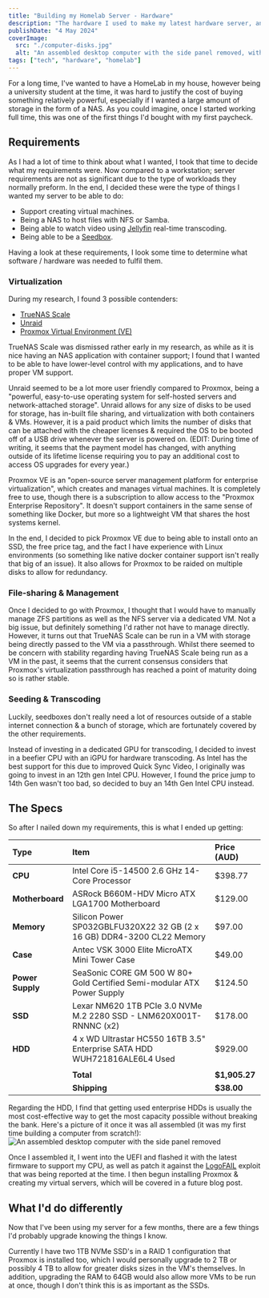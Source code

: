 ```yaml
---
title: "Building my Homelab Server - Hardware"
description: "The hardware I used to make my latest hardware server, and the reasons behind it"
publishDate: "4 May 2024"
coverImage:
  src: "./computer-disks.jpg"
  alt: "An assembled desktop computer with the side panel removed, with packaged hard drive disks leaning on the case"
tags: ["tech", "hardware", "homelab"]
---
```


For a long time, I've wanted to have a HomeLab in my house, however being a university student at the time, it was hard to justify the cost of buying something relatively powerful, especially if I wanted a large amount of storage in the form of a NAS. As you could imagine, once I started working full time, this was one of the first things I'd bought with my first paycheck.

## Requirements

As I had a lot of time to think about what I wanted, I took that time to decide what my requirements were. Now compared to a workstation; server requirements are not as significant due to the type of workloads they normally preform. In the end, I decided these were the type of things I wanted my server to be able to do:

- Support creating virtual machines.
- Being a NAS to host files with NFS or Samba.
- Being able to watch video using [Jellyfin](https://jellyfin.org/) real-time transcoding.
- Being able to be a [Seedbox](https://en.wikipedia.org/wiki/Seedbox).

Having a look at these requirements, I look some time to determine what software / hardware was needed to fulfil them.

### Virtualization

During my research, I found 3 possible contenders:

- [TrueNAS Scale](https://www.truenas.com/truenas-scale/)
- [Unraid](https://unraid.net/)
- [Proxmox Virtual Environment (VE)](https://www.proxmox.com/en/proxmox-virtual-environment/overview)

TrueNAS Scale was dismissed rather early in my research, as while as it is nice having an NAS application with container support; I found that I wanted to be able to have lower-level control with my applications, and to have proper VM support.

Unraid seemed to be a lot more user friendly compared to Proxmox, being a "powerful, easy-to-use operating system for self-hosted servers and network-attached storage". Unraid allows for any size of disks to be used for storage, has in-built file sharing, and virtualization with both containers & VMs. However, it is a paid product which limits the number of disks that can be attached with the cheaper licenses & required the OS to be booted off of a USB drive whenever the server is powered on. (EDIT: During time of writing, it seems that the payment model has changed, with anything outside of its lifetime license requiring you to pay an additional cost to access OS upgrades for every year.)

Proxmox VE is an "open-source server management platform for enterprise virtualization", which creates and manages virtual machines. It is completely free to use, though there is a subscription to allow access to the "Proxmox Enterprise Repository". It doesn't support containers in the same sense of something like Docker, but more so a lightweight VM that shares the host systems kernel.

In the end, I decided to pick Proxmox VE due to being able to install onto an SSD, the free price tag, and the fact I have experience with Linux environments (so something like native docker container support isn't really that big of an issue). It also allows for Proxmox to be raided on multiple disks to allow for redundancy.

### File-sharing & Management

Once I decided to go with Proxmox, I thought that I would have to manually manage ZFS partitions as well as the NFS server via a dedicated VM. Not a big issue, but definitely something I'd rather not have to manage directly.
However, it turns out that TrueNAS Scale can be run in a VM with storage being directly passed to the VM via a passthrough. Whilst there seemed to be concern with stability regarding having TrueNAS Scale being run as a VM in the past, it seems that the current consensus considers that Proxmox's virtualization passthrough has reached a point of maturity doing so is rather stable.

### Seeding & Transcoding

Luckily, seedboxes don't really need a lot of resources outside of a stable internet connection & a bunch of storage, which are fortunately covered by the other requirements.

Instead of investing in a dedicated GPU for transcoding, I decided to invest in a beefier CPU with an iGPU for hardware transcoding. As Intel has the best support for this due to improved Quick Sync Video, I originally was going to invest in an 12th gen Intel CPU. However, I found the price jump to 14th Gen wasn't too bad, so decided to buy an 14th Gen Intel CPU instead.

## The Specs

So after I nailed down my requirements, this is what I ended up getting:

| Type             | Item                                                                      | Price (AUD)   |
| :--------------- | :------------------------------------------------------------------------ | :------------ |
| **CPU**          | Intel Core i5-14500 2.6 GHz 14-Core Processor                             | $398.77       |
| **Motherboard**  | ASRock B660M-HDV Micro ATX LGA1700 Motherboard                            | $129.00       |
| **Memory**       | Silicon Power SP032GBLFU320X22 32 GB (2 x 16 GB) DDR4-3200 CL22 Memory    | $97.00        |
| **Case**         | Antec VSK 3000 Elite MicroATX Mini Tower Case                             | $49.00        |
| **Power Supply** | SeaSonic CORE GM 500 W 80+ Gold Certified Semi-modular ATX Power Supply   | $124.50       |
| **SSD**          | Lexar NM620 1TB PCIe 3.0 NVMe M.2 2280 SSD - LNM620X001T-RNNNC (x2)       | $178.00       |
| **HDD**          | 4 x WD Ultrastar HC550 16TB 3.5" Enterprise SATA HDD WUH721816ALE6L4 Used | $929.00       |
|                  |                                                                           |               |
|                  | **Total**                                                                 | **$1,905.27** |
|                  | **Shipping**                                                              | **$38.00**    |

Regarding the HDD, I find that getting used enterprise HDDs is usually the most cost-effective way to get the most capacity possible without breaking the bank.
Here's a picture of it once it was all assembled (it was my first time building a computer from scratch!):
![An assembled desktop computer with the side panel removed](./computer-assembled.jpg)

Once I assembled it, I went into the UEFI and flashed it with the latest firmware to support my CPU, as well as patch it against the [LogoFAIL](https://www.tomshardware.com/pc-components/motherboards/logofail-exploit-bypasses-hardware-and-software-security-measures-and-is-nearly-impossible-to-detect-or-remove) exploit that was being reported at the time. I then begun installing Proxmox & creating my virtual servers, which will be covered in a future blog post.

## What I'd do differently

Now that I've been using my server for a few months, there are a few things I'd probably upgrade knowing the things I know.

Currently I have two 1TB NVMe SSD's in a RAID 1 configuration that Proxmox is installed too, which I would personally upgrade to 2 TB or possibly 4 TB to allow for greater disks sizes in the VM's themselves. In addition, upgrading the RAM to 64GB would also allow more VMs to be run at once, though I don't think this is as important as the SSDs.
